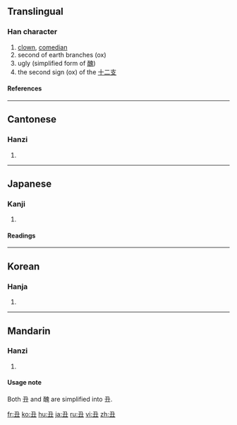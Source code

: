 {{see|醜}}<!-- may be replaced by zh-forms -->

==Translingual==
===Han character===
{{Han char|rn=1|rad=一|as=03|sn=4|four=1710<sub>5</sub>|canj=弓土 (NG)}}
# [[clown]], [[comedian]]
# second of earth branches (ox)
# ugly (simplified form of [[醜]])
# the second sign (ox) of the [[十二支]] <!-- Apparently the Chinese use 牛 instead. -->
====References====
{{Han ref|kx=0077.040|dkj=00023|dj=0154.040|hdz=10012.070|uh=4E11|ud=19985|bh=A4A1|bd=42145}}
----
==Cantonese==
===Hanzi===
{{yue-hanzi|jyut=|y=chau2}}
# {{defn|Cantonese}}
----
==Japanese==
===Kanji===
{{ja-kanji|grade=|rs=一03}}
# {{defn|Japanese}}
====Readings====
{{ja-readings|on=[[ちゅう]] (chū), [[ちゅ]] (chu)|kun=[[うし]] (ushi)}}
----
==Korean==
===Hanja===
{{ko-hanja|hangeul=[[축]], [[추]]|rv=chuk, chu|mr=ch'uk, ch'u}}
# {{defn|Korean}}
----
==Mandarin==
===Hanzi===
{{cmn-hanzi|tra=醜|pin=[[chǒu]] (chou3)|wg=ch'ou<sup>3</sup>}}
# {{defn|Mandarin}}

====Usage note====
Both 丑 and 醜 are simplified into 丑.

[[fr:丑]]
[[ko:丑]]
[[hu:丑]]
[[ja:丑]]
[[ru:丑]]
[[vi:丑]]
[[zh:丑]]